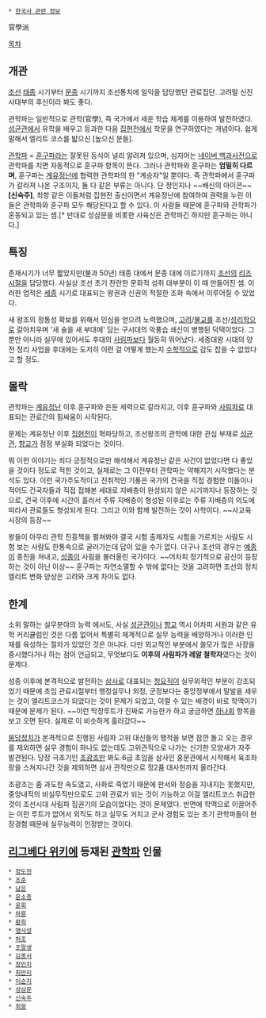  * [[한국사 관련 정보]]

官學派

[[목차]]
== 개관 ==
[[조선]] [[태종]] 시기부터 [[문종]] 시기까지 조선통치에 일익을 담당했던 관료집단. 고려말 신진 사대부의 후신이라 봐도 좋다.

관학파는 일반적으로 관학(官學), 즉 국가에서 세운 학습 체계를 이용하여 발전하였다. [[성균관]]에서 유학을 배우고 등과한 다음 [[집현전]]에서 학문을 연구하였다는 개념이다. 쉽게 말해서 엘리트 코스를 밟으신 [높으신 분들].

[[관학파]] = [[훈구파]]라는 잘못된 등식이 널리 알려져 있으며, 심지어는 [[네이버 백과사전]]으로 관학파를 치면 자동적으로 훈구파 항목이 뜬다. 그러나 관학파와 훈구파는 '''엄밀히 다르며''', 훈구파는 [[계유정난]]에 협력한 관학파의 한 "계승자"일 뿐이다. 즉 관학파에서 훈구파가 갈라져 나온 구조이지, 둘 다 같은 부류는 아니다.
단 정인지나 ~~배신의 아이콘~~ '''[신숙주]''', 최항 같은 이들처럼 집현전 출신이면서 계유정난에 참여하여 권력을 누린 이들은 관학파와 훈구파 모두 해당된다고 할 수 있다. 이 사람들 때문에 훈구파와 관학파가 혼동되고 있는 셈.[* 반대로 성삼문을 비롯한 사육신은 관학파긴 하지만 훈구파는 아니다.]

== 특징 ==
존재시기가 너무 짧았지만(불과 50년) 태종 대에서 문종 대에 이르기까지 [[조선]]의 [[리즈시절]]을 담당했다. 사실상 조선 초기 찬란한 문화적 성취 대부분이 이 때 만들어진 셈. 이러한 업적은 [[세종]] 시기로 대표되는 왕권과 신권의 적절한 조화 속에서 이루어질 수 있었다.

새 왕조의 정통성 확보를 위해서 민심을 얻으려 노력했으며, [[고려]]/[[불교]]를 조선/[[성리학]]으로 갈아치우며 '새 술을 새 부대에' 담는 구시대의 악풍습 쇄신이 병행된 덕택이었다. 그 뿐만 아니라 실무에 있어서도 후대의 [[사림파]]보다 월등히 뛰어났다. 세종대왕 시대의 양전 정리 사업을 후대에는 도저히 이런 걸 어떻게 했는지 [[수학]]적으로 감도 잡을 수 없었다고 할 정도.

== 몰락 ==
관학파는 [[계유정난]] 이후 훈구파와 은둔 세력으로 갈라지고, 이후 훈구파와 [[사림파]]로 대표되는 관료간의 힘싸움이 시작된다.

문제는 계유정난 이후 [[집현전]]이 혁파당하고, 조선왕조의 관학에 대한 관심 부재로 [[성균관]], [[향교]]가 점점 부실화 되었다는 것이다.

뭐 이런 이야기는 죄다 긍정적으로만 해석해서 계유정난 같은 사건이 없었다면 다 좋았을 것이다 정도로 적힌 것이고, 실제로는 그 이전부터 관학파는 약해지기 시작했다는 분석도 있다. 이런 국가주도적이고 진취적인 기풍은 국가의 건국을 직접 경험한 이들이나 적어도 건국자들과 직접 접해본 세대로 지배층이 완성되지 않은 시기까지나 등장하는 것으로, 건국 이후에 시간이 흘러서 주류 지배층이 형성된 이후로는 주류 지배층의 의도에 따라서 관료들도 형성되게 된다. 그리고 이와 함께 발전하는 것이 사학이다. ~~사교육 시장의 등장~~

왕들이 아무리 관학 진흥책을 펼쳐봐야 결국 시험 출제자도 시험을 가르치는 사람도 시험 보는 사람도 한통속으로 굴러가는데 답이 있을 수가 없다. 더구나 조선의 경우는 [[예종]]이 종친을 쳐내고, [[성종]]이 사림을 불러올린 국가이다. ~~어차피 정기적으로 공신이 등장하는 것이 아닌 이상~~ 훈구파는 자연소멸할 수 밖에 없다는 것을 고려하면 조선의 정치엘리트 변화 양상은 고려와 크게 차이도 없다. 

== 한계 ==
소위 말하는 실무분야의 능력 에서도, 사실 [[성균관]]이나 [[향교]] 역시 어차피 서원과 같은 유학 커리큘럼인 것은 다름 없어서 특별히 체계적으로 실무 능력을 배양하거나 이러한 인재를 육성하는 절차가 있었던 것은 아니다. 다만 외교적인 부분에서 쓸모가 많은 사장을 중시했다거나 하는 점이 언급되고, 무엇보다도 '''이후의 사림파가 레알 철학자'''였다는 것이 문제다.

성종 이후에 본격적으로 발전하는 [[삼사]]로 대표되는 [[청요직]]이 실무외적인 부분이 강조되었기 때문에 초임 관료시절부터 행정실무나 외정, 군정보다는 중앙정부에서 말발을 세우는 것이 엘리트코스가 되었다는 것이 문제가 되었고, 이럴 수 있는 배경이 바로 학맥이기 때문에 문제가 된다. ~~이런 막장루트가 진짜로 가능한가 하고 궁금하면 [[하나회]] 항목을 보고 오면 된다. 실제로 이 비슷하게 흘러갔다~~

[[붕당정치]]가 본격적으로 진행된 사림파 고위 대신들의 행적을 보면 잠깐 돌고 오는 경우를 제외하면 실무 경험이 하나도 없는데도 고위관직으로 나가는 신기한 모양새가 자주 발견된다. 당장 극초기인 [[조광조]]만 봐도 6급 초임을 삼사인 홍문관에서 시작해서 육조좌랑을 스쳐지나간 것을 제외하면 삼사 관직만으로 정2품 대사헌까지 올라간다.

조광조는 좀 과도한 속도였고, 사화로 죽었기 때문에 판서와 정승을 지내지는 못했지만, 중앙내직의 비실무직만으로도 고위 관료가 되는 것이 가능하고 이걸 엘리트코스 취급한 것이 조선시대 사림파 집권기의 모습이었다는 것이 문제였다. 반면에 학맥으로 이끌어주는 이런 루트가 없어서 외직도 하고 실무도 거치고 군사 경험도 있는 초기 관학파들이 현장경험 때문에 실무능력이 인정받는 것이다. 

== [[리그베다 위키]]에 등재된 [[관학파]] 인물 ==
 * [[정도전]]
 * [[조준]]
 * [[남은]]
 * [[윤소종]]
 * [[윤회]]
 * [[하륜]]
 * [[황희]]
 * [[맹사성]]
 * [[허조]]
 * [[조말생]]
 * [[김종서]]
 * [[정인지]]
 * [[최만리]]
 * [[이순지]]
 * [[성삼문]]
 * [[신숙주]]
 * [[최항]]
